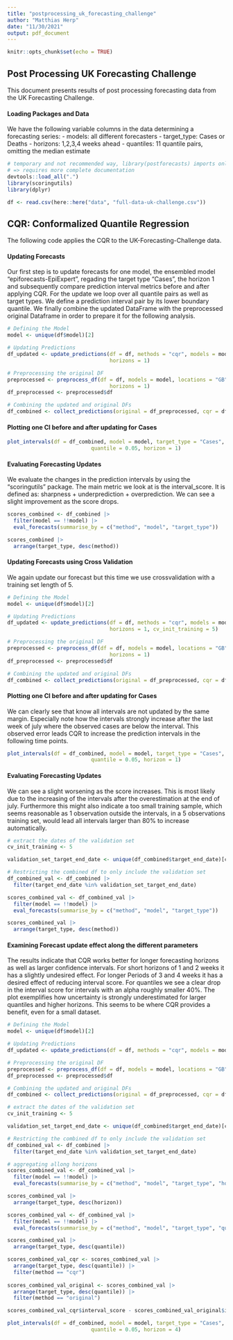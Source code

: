 ```yaml
---
title: "postprocessing_uk_forecasting_challenge"
author: "Matthias Herp"
date: "11/30/2021"
output: pdf_document
---
```


```r
knitr::opts_chunk$set(echo = TRUE)
```

## Post Processing UK Forecasting Challenge

This document presents results of post processing forecasting data from the UK Forecasting Challenge. 

#### Loading Packages and Data

We have the following variable columns in the data determining a forecasting series:
- models: all different forecasters
- target_type: Cases or Deaths
- horizons: 1,2,3,4 weeks ahead
- quantiles: 11 quantile pairs, omitting the median estimate

```r
# temporary and not recommended way, library(postforecasts) imports only functions with @export tag
# => requires more complete documentation
devtools::load_all(".")
library(scoringutils)
library(dplyr)

df <- read.csv(here::here("data", "full-data-uk-challenge.csv"))
```

## CQR: Conformalized Quantile Regression

The following code applies the CQR to the UK-Forecasting-Challenge data. 

#### Updating Forecasts

Our first step is to update forecasts for one model, the ensembled model "epiforecasts-EpiExpert", regading the target type "Cases", the horizon 1 and subsequently compare prediction interval metrics before and after applying CQR. For the update we loop over all quantile pairs as well as target types. We define a prediction interval pair by its lower boundary quantile. We finally combine the updated DataFrame with the preprocessed original Dataframe in order to prepare it for the following analysis.

```r
# Defining the Model
model <- unique(df$model)[2]

# Updating Predictions
df_updated <- update_predictions(df = df, methods = "cqr", models = model, locations = "GB",
                                 horizons = 1)

# Preprocessing the original DF
preprocessed <- preprocess_df(df = df, models = model, locations = "GB",
                                 horizons = 1)
df_preprocessed <- preprocessed$df

# Combining the updated and original DFs
df_combined <- collect_predictions(original = df_preprocessed, cqr = df_updated)
```

#### Plotting one CI before and after updating for Cases

```r
plot_intervals(df = df_combined, model = model, target_type = "Cases",
                           quantile = 0.05, horizon = 1)
```

#### Evaluating Forecasting Updates

We evaluate the changes in the prediction intervals by using the "scoringutils" package. The main metric we look at is the interval_score. It is defined as: sharpness + underprediction + overprediction. We can see a slight improvement as the score drops.

```r
scores_combined <- df_combined |>
  filter(model == !!model) |>
  eval_forecasts(summarise_by = c("method", "model", "target_type"))

scores_combined |> 
  arrange(target_type, desc(method))
```


#### Updating Forecasts using Cross Validation

We again update our forecast but this time we use crossvalidation with a training set length of 5.

```r
# Defining the Model
model <- unique(df$model)[2]

# Updating Predictions
df_updated <- update_predictions(df = df, methods = "cqr", models = model, locations = "GB",
                                 horizons = 1, cv_init_training = 5)

# Preprocessing the original DF
preprocessed <- preprocess_df(df = df, models = model, locations = "GB",
                                 horizons = 1)
df_preprocessed <- preprocessed$df

# Combining the updated and original DFs
df_combined <- collect_predictions(original = df_preprocessed, cqr = df_updated)
```


#### Plotting one CI before and after updating for Cases

We can clearly see that know all intervals are not updated by the same margin. Especially note how the intervals strongly increase after the last week of july where the observed cases are below the interval. This observed error leads CQR to increase the prediction intervals in the following time points.

```r
plot_intervals(df = df_combined, model = model, target_type = "Cases",
                           quantile = 0.05, horizon = 1)
```

#### Evaluating Forecasting Updates

We can see a slight worsening as the score increases. This is most likely due to the increasing of the intervals after the overestimation at the end of july. Furthermore this might also indicate a too small training sample, which seems reasonable as 1 observation outside the intervals, in a 5 observations training set, would lead all intervals larger than 80% to increase automatically.

```r
# extract the dates of the validation set
cv_init_training <- 5

validation_set_target_end_date <- unique(df_combined$target_end_date)[cv_init_training+1:length(unique(df_combined$target_end_date))]

# Restricting the combined df to only include the validation set
df_combined_val <- df_combined |>
  filter(target_end_date %in% validation_set_target_end_date) 
```

```r
scores_combined_val <- df_combined_val |>
  filter(model == !!model) |>
  eval_forecasts(summarise_by = c("method", "model", "target_type"))

scores_combined_val |> 
  arrange(target_type, desc(method))
```


#### Examining Forecast update effect along the different parameters

The results indicate that CQR works better for longer forecasting horizons as well as larger confidence intervals. For short horizons of 1 and 2 weeks it has a slightly undesired effect. For longer Periods of 3 and 4 weeks it has a desired effect of reducing interval score. For quantiles we see a clear drop in the interval score for intervals with an alpha roughly smaller 40%.
The plot exemplifies how uncertainty is strongly underestimated for larger quantiles and higher horizons. This seems to be where CQR provides a benefit, even for a small dataset.

```r
# Defining the Model
model <- unique(df$model)[2]

# Updating Predictions
df_updated <- update_predictions(df = df, methods = "cqr", models = model, locations = "GB", target_types = "Cases", cv_init_training = 5)

# Preprocessing the original DF
preprocessed <- preprocess_df(df = df, models = model, locations = "GB", target_types = "Cases")
df_preprocessed <- preprocessed$df

# Combining the updated and original DFs
df_combined <- collect_predictions(original = df_preprocessed, cqr = df_updated)

# extract the dates of the validation set
cv_init_training <- 5

validation_set_target_end_date <- unique(df_combined$target_end_date)[cv_init_training+1:length(unique(df_combined$target_end_date))]

# Restricting the combined df to only include the validation set
df_combined_val <- df_combined |>
  filter(target_end_date %in% validation_set_target_end_date) 

# aggregating allong horizons
scores_combined_val <- df_combined_val |>
  filter(model == !!model) |>
  eval_forecasts(summarise_by = c("method", "model", "target_type", "horizon"))

scores_combined_val |> 
  arrange(target_type, desc(horizon))
```

```r
scores_combined_val <- df_combined_val |>
  filter(model == !!model) |>
  eval_forecasts(summarise_by = c("method", "model", "target_type", "quantile"))

scores_combined_val |> 
  arrange(target_type, desc(quantile))
```

```r
scores_combined_val_cqr <- scores_combined_val |> 
  arrange(target_type, desc(quantile)) |>
  filter(method == "cqr")
  
scores_combined_val_original <- scores_combined_val |> 
  arrange(target_type, desc(quantile)) |>
  filter(method == "original")

scores_combined_val_cqr$interval_score - scores_combined_val_original$interval_score
```



```r
plot_intervals(df = df_combined, model = model, target_type = "Cases",
                           quantile = 0.05, horizon = 4)
```